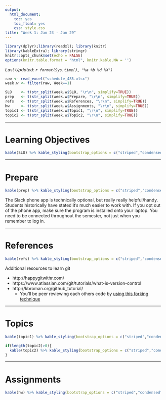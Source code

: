 ```yaml
---
output:
  html_document:
    toc: yes
    toc_float: yes
    css: style.css
title: "Week 1: Jan 23 - Jan 29"
---
```


```r
library(dplyr);library(readxl); library(knitr)
library(kableExtra); library(stringr)
knitr::opts_chunk$set(echo = FALSE)
options(knitr.table.format = "html", knitr.kable.NA = '') 
```
_Last Updated: `r format(Sys.time(), "%a %b %d %X")` _


```r
raw <- read_excel("schedule_485.xlsx")
week.w <- filter(raw, Week==1)

SLO    <- t(str_split(week.w$SLO, "\r\n", simplify=TRUE))
prep   <- t(str_split(week.w$Prepare, "\r\n", simplify=TRUE))
refs   <- t(str_split(week.w$References, "\r\n", simplify=TRUE))
hw     <- t(str_split(week.w$Assignments, "\r\n", simplify=TRUE))
topic1 <- t(str_split(week.w$Topic1, "\r\n", simplify=TRUE))
topic2 <- t(str_split(week.w$Topic2, "\r\n", simplify=TRUE))
```

----

# Learning Objectives
```r
kable(SLO) %>% kable_styling(bootstrap_options = c("striped","condensed"))
```

----

# Prepare
```r
kable(prep) %>% kable_styling(bootstrap_options = c("striped","condensed"))
```

The Slack phone app is technically optional, but really really helpful/handy. Students historically have stated it's much easier to work with. If you opt out of the phone app, make sure the program is installed onto your laptop. You need to be connected throughout the semester, not just when you remember to log in. 

----

# References
```r
kable(refs) %>% kable_styling(bootstrap_options = c("striped","condensed"))
```

Additional resources to learn git

* http://happygitwithr.com/
* https://www.atlassian.com/git/tutorials/what-is-version-control 
* http://kbroman.org/github_tutorial/ 
    - You'll be peer reviewing each others code by [using this forking technique](http://kbroman.org/github_tutorial/pages/fork.html)

----

# Topics

```r
kable(topic1) %>% kable_styling(bootstrap_options = c("striped","condensed"))
```


```r
if(length(topic2)>0){
  kable(topic2) %>% kable_styling(bootstrap_options = c("striped","condensed"))
}
```


----

# Assignments
```r
kable(hw) %>% kable_styling(bootstrap_options = c("striped","condensed"))
```








